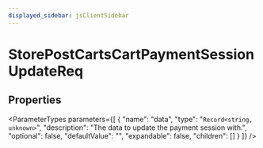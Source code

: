 ```yaml
---
displayed_sidebar: jsClientSidebar
---
```



# StorePostCartsCartPaymentSessionUpdateReq

## Properties

<ParameterTypes parameters={[
  {
    "name": "data",
    "type": "`Record<string, unknown>`",
    "description": "The data to update the payment session with.",
    "optional": false,
    "defaultValue": "",
    "expandable": false,
    "children": []
  }
]} />
